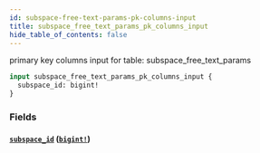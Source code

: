 ```yaml
---
id: subspace-free-text-params-pk-columns-input
title: subspace_free_text_params_pk_columns_input
hide_table_of_contents: false
---
```


primary key columns input for table: subspace_free_text_params

```graphql
input subspace_free_text_params_pk_columns_input {
  subspace_id: bigint!
}
```

### Fields

#### [`subspace_id`](#) ([`bigint!`](../scalars/bigint))
